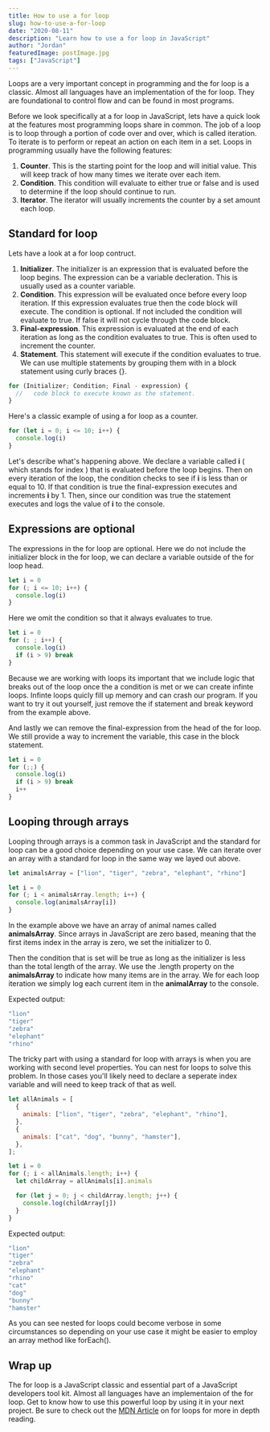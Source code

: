 ```yaml
---
title: How to use a for loop
slug: how-to-use-a-for-loop
date: "2020-08-11"
description: "Learn how to use a for loop in JavaScript"
author: "Jordan"
featuredImage: postImage.jpg
tags: ["JavaScript"]
---
```


Loops are a very important concept in programming and the for loop is a classic. Almost all languages have an implementation of 
the for loop. 
They are foundational to control flow and can be found in most programs. 


Before we look specifically at a for loop in JavaScript, lets have a quick look at the features most programming loops share in common. 
The job of a loop is to loop through a portion of code over and over, which is called iteration. To iterate is to perform or repeat an action on each item in a set.
Loops in programming usually have the following features:

1. **Counter**. This is the starting point for the loop and will initial value. This will keep track of how many times we iterate over each item.
2. **Condition**. This condition will evaluate to either true or false and is used to determine if the loop should continue to run.
3. **Iterator**. The iterator will usually increments the counter by a set amount each loop.

## Standard for loop

Lets have a look at a for loop contruct.

1. **Initializer**. The initializer is an expression that is evaluated before the loop begins. The expression can be a variable decleration.
   This is usually used as a counter variable.
2. **Condition**. This expression will be evaluated once before every loop iteration. If this expression evaluates true then the code block will execute.
   The condition is optional. If not included the condition will evaluate to true. If false it will not cycle through the code
   block.
3. **Final-expression**. This expression is evaluated at the end of each iteration as long as the condition evaluates to true.
   This is often used to increment the counter.
4. **Statement**. This statement will execute if the condition evaluates to true.
   We can use multiple statements by grouping them with in a block statement using curly braces {}.

```javascript
for (Initializer; Condition; Final - expression) {
  //   code block to execute known as the statement.
}
```

Here's a classic example of using a for loop as a counter.

```javascript
for (let i = 0; i <= 10; i++) {
  console.log(i)
}
```

Let's describe what's happening above.
We declare a variable called **i** ( which stands for index ) that is evaluated before the loop begins.
Then on every iteration of the loop, the condition checks to see if **i** is less than or equal to 10.
If that condition is true the final-expression executes and increments **i** by 1.
Then, since our condition was true the statement executes and logs the value of **i** to the console.

## Expressions are optional

The expressions in the for loop are optional. Here we do not include the initializer block in the for loop, we can
declare a variable outside of the for loop head.

```javascript
let i = 0
for (; i <= 10; i++) {
  console.log(i)
}
```

Here we omit the condition so that it always evaluates to true.

```javascript
let i = 0
for (; ; i++) {
  console.log(i)
  if (i > 9) break
}
```

Because we are working with loops its important that we include logic that breaks out of the
loop once the a condition is met or we can create infinte loops. Infinte loops quicly fill up memory and can crash our program.
If you want to try it out yourself, just remove the if statement and break keyword from the example above.

And lastly we can remove the final-expression from the head of the for loop.
We still provide a way to increment the variable, this case in the block statement.

```javascript
let i = 0
for (;;) {
  console.log(i)
  if (i > 9) break
  i++
}
```

## Looping through arrays

Looping through arrays is a common task in JavaScript and the standard for loop can be a good choice depending on
your use case. We can iterate over an array with a standard for loop in the same way we layed out above.

```javascript
let animalsArray = ["lion", "tiger", "zebra", "elephant", "rhino"]

let i = 0
for (; i < animalsArray.length; i++) {
  console.log(animalsArray[i])
}
```

In the example above we have an array of animal names called **animalsArray**. Since arrays in JavaScript are
zero based, meaning that the first items index in the array is zero, we set the initializer to 0.

Then the condition that is set will be true as long as the initializer is less than the total length of the array.
We use the .length property on the **animalsArray** to indicate how many items are in the array. We for each loop iteration we simply log
each current item in the **animalArray** to the console.

Expected output:

```powershell
"lion"
"tiger"
"zebra"
"elephant"
"rhino"
```

The tricky part with using a standard for loop with arrays is when you are working with second level properties. You can nest for loops to solve this problem.
In those cases you'll likely need to declare a seperate index variable and will need to keep track of that as well.

```javascript
let allAnimals = [
  {
    animals: ["lion", "tiger", "zebra", "elephant", "rhino"],
  },
  {
    animals: ["cat", "dog", "bunny", "hamster"],
  },
];

let i = 0
for (; i < allAnimals.length; i++) {
  let childArray = allAnimals[i].animals

  for (let j = 0; j < childArray.length; j++) {
    console.log(childArray[j])
  }
}
```

Expected output:

```powershell
"lion"
"tiger"
"zebra"
"elephant"
"rhino"
"cat"
"dog"
"bunny"
"hamster"
```
As you can see nested for loops could become verbose in some circumstances so depending on your use case it might
be easier to employ an array method like forEach().  


## Wrap up

The for loop is a JavaScript classic and essential part of a JavaScript developers tool kit. Almost all languages have an implementaion of the 
for loop. Get to know how to use this powerful loop by using it in your next project. Be sure to check out 
the [MDN Article](https://developer.mozilla.org/en-US/docs/Web/JavaScript/Reference/statements/for) on for loops for more 
in depth reading. 
